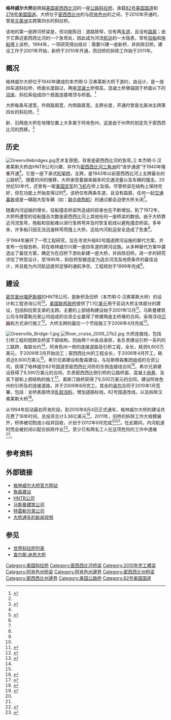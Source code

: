 {{noteTA
|1=zh-hans:斜拉桥;zh-hk:斜拉橋;zh-tw:斜張橋;
}}
{{关于||[[82号美国国道|82号美国国道]]和[[278号美国国道|278号美国国道]]跨越[[密西西比河|密西西比河]]的旧桥|本杰明·G·汉弗莱斯大桥}}
{{Infobox bridge
|bridge_name= 格林威尔大桥
|native_name= Greenville Bridge
|native_name_lang= en
|image= Mississippi River bridge at Greenville MS - Lake Village AR.jpg
|image_size = 270px
|caption= <small>2009年10月，从阿肯色州一侧看即将完工的大桥</small>
|official_name=
|also_known_as=
|carries= 4车道 [[File:US_82.svg|16px]] [[File:US_278.svg|20px]]
|crosses= [[密西西比河|密西西比河]]
|locale= {{USA}}{{le|格林威尔 (密西西比州)|Greenville, Mississippi|格林威尔}}－{{le|莱克村|Lake Village, Arkansas}}
|maint=
|id=
|design= [[斜拉桥|斜拉桥]]
|mainspan= {{convert|420|m|ft|0}}
|length= {{convert|4133|m|ft|0}}
|width= {{convert|27|m|ft|0}}
|height= {{convert|129.5|m|ft|0}}
|clearance=
|below= {{convert|36.6|m|ft|0}}
|traffic=
|open= 2010年8月4日
|closed=
|toll=
|map_cue=
|map_image=
|map_text=
|map_width= 
|coordinates= {{Coord|33|17|14|N|91|09|15|W|region:US_type:landmark}}
|extra={{Location map | USA Arkansas
|lon_dir=W
|lat_dir=N
|lat_deg= 33
|lat_min= 17
|lat_sec= 14
|lon_deg= 91
|lon_min= 09
|lon_sec= 15
|float= center
|width= 
|caption= 格林威尔大桥在阿肯色州的位置
}}
}}
'''格林威尔大桥'''是跨越[[美国|美国]][[密西西比河|密西西比河]]的一座[[公路|公路]][[斜拉桥|斜拉桥]]，承载[[82号美国国道|82号美国国道]]和[[278号美国国道|278号美国国道]]。大桥位于[[密西西比州|密西西比州]]的{{le|格林威尔 (密西西比州)|Greenville, Mississippi|格林威尔}}与[[阿肯色州|阿肯色州]]的{{le|莱克村|Lake Village, Arkansas}}之间，于2010年开通时，曾是[[北美洲|北美洲]]主跨第四长的斜拉桥。

该地的第一座跨河桥梁是{{le|本杰明·G·汉弗莱斯大桥|Benjamin G. Humphreys Bridge}}，但功能陈旧：道路狭窄，仅有两[[车道|车道]]，且没有[[路肩|路肩]]；由于它靠近密西西比河的一个急弯处，因此成为河流[[航运|航运]]的一大隐患，常有[[驳船|驳船]]和[[拖船|拖船]]撞上该桥。1994年，一项研究得出结论：需要兴建一座新桥，并拆除旧桥。建设工作于2001年开始，新桥于2010年开通，而旧桥的拆除工作始于2011年。

==概况==
格林威尔大桥位于1940年建成的本杰明·G·汉弗莱斯大桥下游约{{convert|0.8|km|mi|1}}，由{{le|HNTB公司|HNTB}}设计，是一座四车道斜拉桥，桥面长度超过{{convert|4|km|mi|1}}，两座[[混凝土|混凝土]]桥塔高{{convert|129.5|m|ft|0}}，混凝土桥墩锚固于桥面以下{{convert|36.6|m|ft|0}}的[[河床|河床]]，斜拉索组成四个扇面连接塔顶与桥面。<ref name=us82-summary>{{cite web|title=Project Summary: The New Bridge|url=http://www.greenvillebridge.com/2b_2006.htm|publisher=US 82 Greenville Bridge|accessdate=|language=en|deadurl=yes|archiveurl=https://web.archive.org/web/20120518134201/http://www.greenvillebridge.com/2b_2006.htm|archivedate=2012年5月18日|df=}}</ref>

大桥每条车道宽{{convert|3.7|m|ft|0}}，外侧路肩宽{{convert|3.7|m|ft|0}}，内侧路肩宽{{convert|2.4|m|ft|0}}。主跨长度{{convert|420|m|ft|0}}，开通时曾是北美洲主跨第四长的斜拉桥。<ref name=us82-summary />

新、旧两座大桥在地理位置上大多属于阿肯色州，这是由于州界的划定先于密西西比河的西移。<ref name=3_on>{{cite news|author=Walt Grayson|title=Old Greenville Bridge Coming Down|url=http://www.wlbt.com/Global/story.asp?S=13471882|accessdate=|newspaper=3 on your side|date=2011-06-07|language=en}}{{Dead link|date=2019年4月 |bot=InternetArchiveBot |fix-attempted=yes }}</ref>

==历史==
[[File:Greenvillebridges.jpg|thumb]]艺术复原图，背景是密西西比河的急弯。]]
本杰明·G·汉弗莱斯大桥由HNTB公司兴建，并作为[[密西西比河三角洲|密西西比河三角洲]]的“进步通道”于1940年隆重开通<ref name=endofera />。它是一座下承式[[桁架桥|桁架桥]]，主跨{{convert|256|m|ft|0}}，是1943年以前密西西比河上主跨最长的公路桥<ref name=us82_summary>{{cite web|title=Project Summary: The 1940 Bridge|url=http://www.greenvillebridge.com/2a_1940.htm|publisher=US 82 Greenville Bridge|accessdate=|language=en|deadurl=yes|archiveurl=https://web.archive.org/web/20111107064836/http://www.greenvillebridge.com/2a_1940.htm|archivedate=2011年11月7日|df=}}</ref>。随着时间的推移，大桥承受着越来越多的交通流量以及车辆的撞击。20世纪50年代，还曾有一架[[美国空军|美国空军]]的[[飞机|飞机]]在桥上坠毁。尽管桥梁在结构上保持完好，但在功能上开始变得过时<ref name=us82-summary />。该桥仅有两条车道，且没有路肩，任何一起[[交通事故|交通事故]]或是一辆超大型车辆（如：[[联合收割机|联合收割机]]）的通过都会迫使大桥关闭<ref name=endofera />。

随着内河运输的增长，驳船撞击桥梁所造成的损害也在不断增加。到了1972年，大桥所遭受的驳船撞击次数是密西西比河上其他任何一座桥梁的数倍。由于大桥靠近河流急弯，拖船和驳船难以进行急转弯并及时恢复航线以避免撞击桥梁。多年来，许多船只因无法迅速转弯而撞上大桥，这给内河航运安全造成了危害<ref name=endofera />。

{{le|密西西比州运输部|Mississippi Department of Transportation}}于1994年展开了一项工程研究，旨在寻求升级82号国道跨河设施的替代方案，并发布一份报告称，将在格林威尔兴建一座四车道的跨河设施。从多种替代方案中遴选出了最佳方案，确定为在旧桥下游{{convert|0.8|km|mi|1}}处新建一座大桥，并拆除旧桥。进一步的研究评估了桥型设计，至1995年，斜拉桥型被选定为适合河流及地质条件的最佳设计，并且能为内河航运提供足够的通航净空。工程规划于1999年完成<ref name=us82-summary />。

==建设==
[[密苏里州|密苏里州]][[堪萨斯城_(密苏里州)|堪萨斯城]]的HNTB公司，是新桥及旧桥（本杰明·G·汉弗莱斯大桥）的设计和工程咨询公司<ref name=us82_summary />。[[美国联邦政府|美国联邦政府]]提供了1.1亿[[美元|美元]]用于启动大桥主体部分的建设，包括斜拉索支承的主跨。主要的上部结构建设始于2001年12月<ref name=approach>{{cite web|title=Approach Projects|url=http://www.greenvillebridge.com/1a_onsite.htm|publisher=US 82 Greensville Bridge|accessdate=|language=en|archive-url=https://web.archive.org/web/20150109080343/http://greenvillebridge.com/1a_onsite.htm|archive-date=2015-01-09|dead-url=yes}}</ref>。马斯曼建筑公司与特雷勒兄弟公司组成的合资企业赢得了修建两座主桥墩的合同，采用浮动[[沉箱|沉箱]]和{{le|沉井|Caisson (engineering)#Open}}方式进行施工<ref name=west>{{cite web|title=Greenville Bridge Construction Plan Hydrodynamic and Scour Potential Analysis|url=http://www.westconsultants.com/pdf/Greenville_Bridge_Construction_Plan_Hydrodynamic_and_Scour_Potential_Analysis.pdf|publisher=West Consulting, Inc.|accessdate=|language=en|deadurl=yes|archiveurl=https://web.archive.org/web/20061114021645/http://www.westconsultants.com/pdf/Greenville_Bridge_Construction_Plan_Hydrodynamic_and_Scour_Potential_Analysis.pdf|archivedate=2006-11-14}}</ref>。大桥主跨的最后一个节段施工于2006年4月完成<ref name=wlbt>{{cite news |title=Greenville Bridge Span Completed |url=http://www.wlbt.com/Global/story.asp?S=4769263&nav=2CSf |work=NBC |publisher=WLBT |date=2006-04-13 |accessdate= |language=en |archive-url=https://web.archive.org/web/20120222042957/http://www.wlbt.com/Global/story.asp?S=4769263&nav=2CSf |archive-date=2012-02-22 |dead-url=yes }}</ref>。

[[File:Greenville_Bridge-1.jpg|thumb]]
[[File:River_cruise_2009_27b2.jpg|thumb]]
大桥连接线，包括引桥工程的短跨及桥梁下部结构，则由两个州各自承担，各负责建设引桥一系列的三联跨，每联长约{{convert|36.5|m|ft}}<ref name=approach />。阿肯色州一侧的连接道路及引桥工程，全长{{convert|4|km|mi}}，耗资6,600万美元，于2006年3月开始动工；密西西比州的工程全长{{convert|2.9|km|mi}}，于2006年4月开工，耗资近8,600万美元<ref name=endofera />。希尔兄弟建设和詹森建设，与拉斯穆森集团组成的合资公司，获得了格林威尔82号国道至密西西比河桥的东侧连接线合同<ref name=jensen>{{cite web|title=East Approach To Mississippi River Bridge - Greenville, MS|url=http://www.rasmussengroup.com/jensen/projects_Greenville.htm|publisher=Rassmussen Group|accessdate=|language=en|deadurl=yes|archiveurl=https://web.archive.org/web/20120722185141/http://www.rasmussengroup.com/jensen/projects_Greenville.htm|archivedate=2012-07-22}}</ref>。希尔兄弟建设获得了8,590万美元的合同，负责密西西比侧引桥的公路桥面、混凝土[[地基|地基]]、及其下部和上部结构的施工<ref name=hill_bros>{{cite web|title=Highway 82 Greenville Bridge and Approaches|url=http://www.hbconst.com/about/experience/highway-82-greenville-bridge-and-approaches/|publisher=Hill Brothers Construction|accessdate=|language=en|deadurl=yes|archiveurl=https://web.archive.org/web/20101218050936/http://www.hbconst.com/about/experience/highway-82-greenville-bridge-and-approaches/|archivedate=2010-12-18}}</ref>。奥斯汀路桥获得了6,500万美元的合同，建设阿肯色州{{convert|1419|m|ft}}的引桥及{{convert|983|m|ft}}的连接道路，并于2009年8月完工。其余的[[承包|承包]]合同于2010年1月签署，包括：全桥表面喷涂[[油漆|乳胶涂料]]，增加道路标线，82号国道改线，以及拆除汉弗莱斯大桥<ref name=GoMDOT>{{cite web |url=http://gomdot.com/Home/MediaRoom/NewsReleases/PressReleaseDetail.aspx?ID=3302010102838 |title=Project Updates for District 3 (Delta Region) |date=2010-03-30 |publisher=GoMDOT.com |accessdate= |language=en |deadurl=yes |archiveurl=https://web.archive.org/web/20110817093616/http://gomdot.com/Home/MediaRoom/NewsReleases/PressReleaseDetail.aspx?ID=3302010102838 |archivedate=2011-08-17 }}</ref>。

从1994年启动最初开发阶段，到2010年8月4日正式通车，格林威尔大桥的建设共花费了16年时间，总投资合计3.36亿美元<ref name=endofera>{{cite news|last=Lampkin|first=Sheilla|title=End of an Era: Greenville Bridge Dismantled|url=http://www.monticellolive.com/new-greenville-bridge-dedicated-monday/|accessdate=|newspaper=Monticello Live|date=2011-02-17|language=en|archive-date=2019-08-25|archive-url=https://web.archive.org/web/20190825231850/http://www.monticellolive.com/new-greenville-bridge-dedicated-monday/|dead-url=no}}</ref>。2011年，旧桥的拆除工作大规模展开，桥体被切割成小段并回收，计划于2012年9月完成<ref name=3_on /><ref name=GoMDOT />。在此期间，内河航道时而会被封闭以配合拆除作业<ref name=fed_reg>{{cite web|title=Regulated Navigation Area; Greenville Bridge Demolition, Lower Mississippi River Mile 531.3, AR, MS|url=http://www.federalregister.gov/articles/2010/11/02/2010-27587/regulated-navigation-area-greenville-bridge-demolition-lower-mississippi-river-mile-5313-ar-ms|work=2010-11-02|publisher=Federal Register|accessdate=|language=en|archive-date=2016-06-30|archive-url=https://web.archive.org/web/20160630165536/https://www.federalregister.gov/articles/2010/11/02/2010-27587/regulated-navigation-area-greenville-bridge-demolition-lower-mississippi-river-mile-5313-ar-ms|dead-url=no}}</ref>。至少已有两名工人在这项危险的工作中遇难<ref name=bus_journal>{{cite news|last=Associated Press|title=Two workers die in Greenville Bridge accident|url=http://msbusiness.com/2011/03/two-workers-die-in-greenville-bridge-accident/|accessdate=|newspaper=Mississippi Business Journal|date=2011-03-11|language=en|archive-date=2019-12-05|archive-url=https://web.archive.org/web/20191205113935/https://msbusiness.com/2011/03/two-workers-die-in-greenville-bridge-accident/|dead-url=no}}</ref>。

==参考资料==
{{Reflist|2}}

==外部链接==
*[https://web.archive.org/web/20141217044800/http://greenvillebridge.com/ 格林威尔大桥官方网站]{{en}}
*[http://jensenconst.com/ 詹森建设] {{Wayback|url=http://jensenconst.com/ |date=20120208073304 }}{{en}}
*[http://www.hntb.com/ HNTB公司] {{Wayback|url=http://www.hntb.com/ |date=20210330131554 }}{{en}}
*[http://www.massman.net/ 马斯曼建筑公司] {{Wayback|url=http://www.massman.net/ |date=20201101065336 }}{{en}}
*[http://www.traylor.com/ 特雷勒兄弟公司] {{Wayback|url=http://www.traylor.com/ |date=20210205035702 }}{{en}}
*[https://web.archive.org/web/20100816061717/http://www.wxvt.com/Global/category.asp?C=118289&nav=menu1344_2 大桥通车的新闻视频]{{en}}

==参见==
{{commonscat|Greenville Bridge}}
*[[世界斜拉桥列表|世界斜拉桥列表]]
*[[查尔斯·迪恩大桥|查尔斯·迪恩大桥]]

{{Crossings navbox
|structure = Crossings
|place = [[密西西比河|密西西比河]]
|bridge = 格林威尔大桥
|bridge signs = [[File:US_82.svg|20px]][[File:US_278.svg|25px]]
|upstream = {{le|本杰明·G·汉弗莱斯大桥|Benjamin G. Humphreys Bridge}}（已拆除）
|upstream signs = 原 [[File:US_82.svg|20px]][[File:US_278.svg|25px]] 过河通道
|downstream = {{le|老维克斯堡桥|Old Vicksburg Bridge}}
|downstream signs = [[堪萨斯城南方铁路|堪萨斯城南方铁路]]
}}

[[Category:美国斜拉桥|Category:美国斜拉桥]]
[[Category:密西西比河桥梁|Category:密西西比河桥梁]]
[[Category:2010年完工橋梁|Category:2010年完工橋梁]]
[[Category:阿肯色州桥梁|Category:阿肯色州桥梁]]
[[Category:阿肯色州邊界|Category:阿肯色州邊界]]
[[Category:密西西比州桥梁|Category:密西西比州桥梁]]
[[Category:密西西比州邊界|Category:密西西比州邊界]]
[[Category:美国公路桥|Category:美国公路桥]]
[[Category:82号美国国道|Category:82号美国国道]]